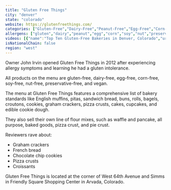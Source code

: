 ```yaml
---
title: "Gluten Free Things"
city: "denver"
state: "colorado"
website: https://glutenfreethings.com/
categories: ["Gluten-Free","Dairy-Free","Peanut-Free","Egg-Free","Corn-Free","Soy-Free","Nut-Free","Preservative-Free","Vegan","Bakery"]
allergens: ["gluten","dairy","peanut","egg","corn","soy","nut","preservative","vegan"]
videos: [{"name":"Top Ten Gluten-Free Bakeries in Denver, Colorado","url":"https://www.youtube.com/watch?v=5puLRbNpSUc"}]
isNationalChain: false
region: "west"
---
```

Owner John Irvin opened Gluten Free Things in 2012 after experiencing allergy symptoms and learning he had a gluten intolerance.

All products on the menu are gluten-free, dairy-free, egg-free, corn-free, soy-free, nut-free, preservative-free, and vegan.

The menu at Gluten Free Things features a comprehensive list of bakery standards like English muffins, pitas, sandwich bread, buns, rolls, bagels, croutons, cookies, graham crackers, pizza crusts, cakes, cupcakes, and edible cookie dough. 

They also sell their own line of flour mixes, such as waffle and pancake, all purpose, baked goods, pizza crust, and pie crust.

Reviewers rave about:
* Graham crackers
* French bread
* Chocolate chip cookies
* Pizza crusts
* Croissants

Gluten Free Things is located at the corner of West 64th Avenue and Simms in Friendly Square Shopping Center in Arvada, Colorado.
